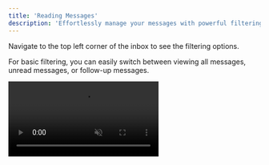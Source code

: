 ```yaml
---
title: 'Reading Messages'
description: 'Effortlessly manage your messages with powerful filtering and search options.'
---
```


Navigate to the top left corner of the inbox to see the filtering options.

For basic filtering, you can easily switch between viewing all messages, unread messages, or follow-up messages.

<video autoplay="true" muted="true" loop playsinline className="w-full aspect-video" src="/videos/guides_inbox_filt_basic.mp4" />

By default, the inbox is sorted by the latest message, ensuring you see the most recent interactions first. To search for a specific conversation, simply type the name of the lead into the search bar.

<video autoplay="true" muted="true" loop playsinline className="w-full aspect-video" src="/videos/guides_search_inbox.mp4" />

To access more advanced filters, click the filter icon beside the search bar.

<video autoplay="true" muted="true" loop playsinline className="w-full aspect-video" src="/videos/guides_inbox_filt_adv.mp4" />

Here's what each filter means:
<AccordionGroup>
  <Accordion title="Current Label">Selecting a label here will display messages only from leads with that label. Choosing multiple labels will show messages from leads with either label.</Accordion>
  <Accordion title="Lists">If you've created a list, you can filter to only show messages from leads that are members of specific lists. Choosing multiple lists will show messages from leads in either list.</Accordion>
  <Accordion title="Reply Sent">Filter messages to display only those where you replied last, helping you stay on top of ongoing conversations.</Accordion>
  <Accordion title="No Reply Sent">This filter shows messages where the lead messaged last, showing conversions that need your attention.</Accordion>
  <Accordion title="Last Interaction">Choose from past 24 hours, past 7 days, or past 30 days to filter conversations based on the time of the last interaction.</Accordion>
</AccordionGroup>

<Tip>Filters can be combined to refine your search even further. For example, selecting both a specific label and a timeframe will narrow down results to messages that match **both** criteria.</Tip>